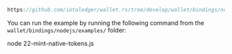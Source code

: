 ```js reference
https://github.com/iotaledger/wallet.rs/tree/develop/wallet/bindings/nodejs/examples/22-mint-native-tokens.js
```

You can run the example by running the following command from the `wallet/bindings/nodejs/examples/` folder:

<CodeBlock className="language-bash">
    node 22-mint-native-tokens.js
</CodeBlock>
